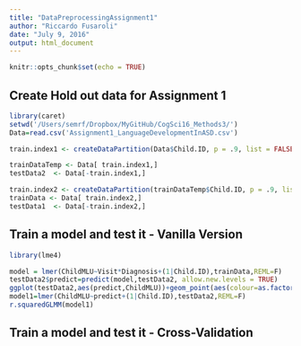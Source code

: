 ```yaml
---
title: "DataPreprocessingAssignment1"
author: "Riccardo Fusaroli"
date: "July 9, 2016"
output: html_document
---
```


```r
knitr::opts_chunk$set(echo = TRUE)
```

## Create Hold out data for Assignment 1

```r
library(caret)
setwd('/Users/semrf/Dropbox/MyGitHub/CogSci16_Methods3/')
Data=read.csv('Assignment1_LanguageDevelopmentInASD.csv')

train.index1 <- createDataPartition(Data$Child.ID, p = .9, list = FALSE)

trainDataTemp <- Data[ train.index1,]
testData2  <- Data[-train.index1,]

train.index2 <- createDataPartition(trainDataTemp$Child.ID, p = .9, list = FALSE)
trainData <- Data[ train.index2,]
testData1  <- Data[-train.index2,]

```

## Train a model and test it - Vanilla Version

```r
library(lme4)

model = lmer(ChildMLU~Visit*Diagnosis+(1|Child.ID),trainData,REML=F)
testData2$predict=predict(model,testData2, allow.new.levels = TRUE)
ggplot(testData2,aes(predict,ChildMLU))+geom_point(aes(colour=as.factor(Child.ID)))
model1=lmer(ChildMLU~predict+(1|Child.ID),testData2,REML=F)
r.squaredGLMM(model1)

```

## Train a model and test it - Cross-Validation

```r

```

